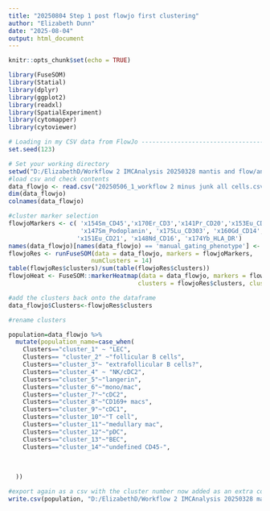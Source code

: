 ```yaml
---
title: "20250804 Step 1 post flowjo first clustering"
author: "Elizabeth Dunn"
date: "2025-08-04"
output: html_document
---
```


```r
knitr::opts_chunk$set(echo = TRUE)
```

```r

library(FuseSOM)
library(Statial)
library(dplyr)
library(ggplot2)
library(readxl)
library(SpatialExperiment)
library(cytomapper)
library(cytoviewer)
```

```r
# Loading in my CSV data from FlowJo --------------------------------------
set.seed(123)

# Set your working directory
setwd("D:/ElizabethD/Workflow 2 IMCAnalysis 20250328 mantis and flow/analysis/5_R_analysis/FlowJo2/Export")
#load csv and check contents
data_flowjo <- read.csv("20250506_1_workflow 2 minus junk all cells.csv")
dim(data_flowjo)
colnames(data_flowjo)
```

```r
#cluster marker selection
flowjoMarkers <- c( 'x154Sm_CD45','x170Er_CD3','x141Pr_CD20','x153Eu_CD68', 'x158Gd_CD56', 'x152Sm_Anti_Cy3_Langerin', 'x155Gd_CD31', 
                    'x147Sm_Podoplanin', 'x175Lu_CD303', 'x160Gd_CD14', 'x172Yb_Siglec1', 'x167Er_CD11c', 'x171Yb_CD1c', 'x169Tm_Anti_Cy5_Clec9a',
                   'x151Eu_CD21', 'x148Nd_CD16', 'x174Yb_HLA_DR')
names(data_flowjo)[names(data_flowjo) == 'manual_gating_phenotype'] <- 'CellType'
flowjoRes <- runFuseSOM(data = data_flowjo, markers = flowjoMarkers, 
                       numClusters = 14)
table(flowjoRes$clusters)/sum(table(flowjoRes$clusters))
flowjoHeat <- FuseSOM::markerHeatmap(data = data_flowjo, markers = flowjoMarkers,
                                    clusters = flowjoRes$clusters, clusterMarkers = TRUE)

```

```r
#add the clusters back onto the dataframe
data_flowjo$Clusters<-flowjoRes$clusters

#rename clusters

population=data_flowjo %>%
  mutate(population_name=case_when(
    Clusters=="cluster_1" ~ "LEC",
    Clusters== "cluster_2" ~"follicular B cells",
    Clusters=="cluster_3"~ "extrafollicular B cells?",
    Clusters=="cluster_4" ~ "NK/cDC2",
    Clusters=="cluster_5"~"langerin",
    Clusters=="cluster_6"~"mono/mac",
    Clusters=="cluster_7"~"cDC2",
    Clusters=="cluster_8"~"CD169+ macs",
    Clusters=="cluster_9"~"cDC1",
    Clusters=="cluster_10"~"T cell",
    Clusters=="cluster_11"~"medullary mac",
    Clusters=="cluster_12"~"pDC",
    Clusters=="cluster_13"~"BEC",
    Clusters=="cluster_14"~"undefined CD45-",
    
    
    
  ))
```

```r
#export again as a csv with the cluster number now added as an extra column
write.csv(population, "D:/ElizabethD/Workflow 2 IMCAnalysis 20250328 mantis and flow/analysis/5_R_analysis/FlowJo2/Export/20250408 all cells.csv")
```


```r

```

